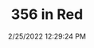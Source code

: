 ---
width: 2000
height: 1333
title: 356 in Red
description: Red 356 at Wilhoit Auto Restoration
date: 2/25/2022 12:29:24 PM
cameraMake: Sony
cameraModel: ILCE-7M3
lens: FE 85mm F1.4 GM
settingsfStop: f/1.4
settingsISO: ISO 200
settingsShutter: 1/100
settingsFocalLength: 85 mm
---